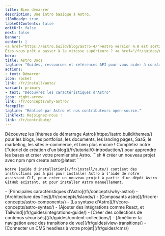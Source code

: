 ```yaml
---
title: Bien démarrer
description: Une intro basique à Astro.
i18nReady: true
tableOfContents: false
editUrl: false
next: false
banner:
content: |
<a href="https://astro.build/blog/astro-4/">Astro version 4.0 est sortie !</a>
Êtes-vous prêt à passer à la vitesse supérieure ? <a href="/fr/guides/upgrade-to/v4/">Lire notre guide de mise à niveau</a>.
hero:
title: Astro Docs
tagline: "Guides, ressources et références API pour vous aider à construire avec Astro."
actions:
- text: Démarrer
icon: rocket
link: /fr/install/auto/
variant: primary
- text: "Découvrez les caractéristiques d'Astro"
icon: right-arrow
link: /fr/concepts/why-astro/
facepile:
tagline: "Réalisé par Astro et nos contributeurs open-source."
linkText: Rejoignez-nous !
link: /fr/contribute/
---
```



<CardGrid>
  <Card title="Que construirez-vous avec Astro ?" icon="laptop">
    Découvrez les [thèmes de démarrage Astro](https://astro.build/themes/) pour les blogs, les portfolios, les documents, les landing pages, SaaS, le marketing, les sites e-commerce, et bien plus encore !
  </Card>

  <Card title="Faire une visite guidée" icon="star">
    Complétez notre [Tutoriel de création d'un blog](/fr/tutorial/0-introduction/) pour apprendre les bases et créer votre premier site Astro.
  </Card>

  <SplitCard title="Démarrer un nouveau projet" icon="rocket">
    ```sh
    # créer un nouveau projet avec npm
    npm create astro@latest
    ```

    Notre [guide d'installation](/fr/install/auto/) contient des instructions pas à pas pour installer Astro à l'aide de notre assistant CLI, pour créer un nouveau projet à partir d'un dépôt Astro GitHub existant, et pour installer Astro manuellement.
  </SplitCard>

  <ListCard title="Apprendre" icon="open-book">
    - [Principales caractéristiques d'Astro](/fr/concepts/why-astro/)
    - [Architecture des îles](/fr/concepts/islands/)
    - [Composants astro](/fr/core-concepts/astro-components/)
    - [La syntaxe d'Astro](/fr/core-concepts/astro-syntax/)
  </ListCard>

  <ListCard title="Prolonger" icon="puzzle">
    - [Ajouter des intégrations comme React, et Tailwind](/fr/guides/integrations-guide/)
    - [Créer des collections de contenus sécurisés](/fr/guides/content-collections/)
    - [Améliorer la navigation avec des transitions de vue](/fr/guides/view-transitions/)
    - [Connecter un CMS headless à votre projet](/fr/guides/cms/)
  </ListCard>
</CardGrid>

<Discord title="Vous avez une question ou souhaitez vous impliquer ?" cta="Rejoignez notre Discord"/>
